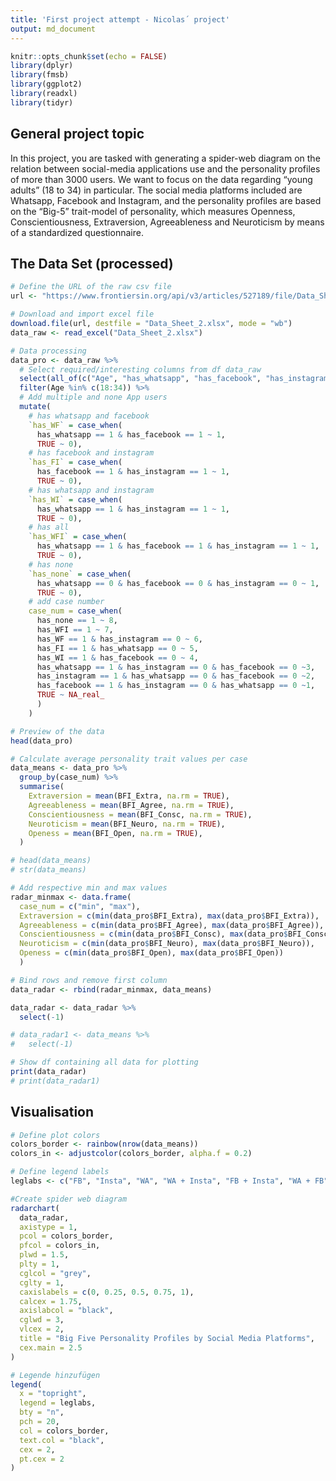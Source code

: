 ```yaml
---
title: 'First project attempt - Nicolas´ project'
output: md_document
---
```


```r
knitr::opts_chunk$set(echo = FALSE)
library(dplyr)
library(fmsb)
library(ggplot2)
library(readxl)
library(tidyr)
```
## General project topic

In this project, you are tasked with generating a spider-web diagram on the relation between social-media applications use and the personality profiles of more than 3000 users. We want to focus on the data regarding “young adults” (18 to 34) in particular. The social media platforms included are Whatsapp, Facebook and Instagram, and the personality profiles are based on the “Big-5” trait-model of personality, which measures Openness, Conscientiousness, Extraversion, Agreeableness and Neuroticism by means of a standardized questionnaire.

## The Data Set (processed)
```r
# Define the URL of the raw csv file
url <- "https://www.frontiersin.org/api/v3/articles/527189/file/Data_Sheet_2.xlsx/527189_supplementary-materials_datasheets_2_xlsx/1"

# Download and import excel file 
download.file(url, destfile = "Data_Sheet_2.xlsx", mode = "wb")
data_raw <- read_excel("Data_Sheet_2.xlsx")

# Data processing
data_pro <- data_raw %>%
  # Select required/interesting columns from df data_raw
  select(all_of(c("Age", "has_whatsapp", "has_facebook", "has_instagram", "BFI_Extra", "BFI_Agree", "BFI_Consc", "BFI_Neuro", "BFI_Open"))) %>%
  filter(Age %in% c(18:34)) %>%
  # Add multiple and none App users
  mutate(
    # has whatsapp and facebook
    `has_WF` = case_when(
      has_whatsapp == 1 & has_facebook == 1 ~ 1,
      TRUE ~ 0),
    # has facebook and instagram
    `has_FI` = case_when(
      has_facebook == 1 & has_instagram == 1 ~ 1,
      TRUE ~ 0),
    # has whatsapp and instagram
    `has_WI` = case_when(
      has_whatsapp == 1 & has_instagram == 1 ~ 1,
      TRUE ~ 0),
    # has all
    `has_WFI` = case_when(
      has_whatsapp == 1 & has_facebook == 1 & has_instagram == 1 ~ 1,
      TRUE ~ 0),
    # has none
    `has_none` = case_when(
      has_whatsapp == 0 & has_facebook == 0 & has_instagram == 0 ~ 1,
      TRUE ~ 0),
    # add case number
    case_num = case_when(
      has_none == 1 ~ 8,
      has_WFI == 1 ~ 7,
      has_WF == 1 & has_instagram == 0 ~ 6,
      has_FI == 1 & has_whatsapp == 0 ~ 5,
      has_WI == 1 & has_facebook == 0 ~ 4,
      has_whatsapp == 1 & has_instagram == 0 & has_facebook == 0 ~3,
      has_instagram == 1 & has_whatsapp == 0 & has_facebook == 0 ~2,
      has_facebook == 1 & has_instagram == 0 & has_whatsapp == 0 ~1,
      TRUE ~ NA_real_
      )
    )

# Preview of the data
head(data_pro)

# Calculate average personality trait values per case
data_means <- data_pro %>%
  group_by(case_num) %>%
  summarise(
    Extraversion = mean(BFI_Extra, na.rm = TRUE),
    Agreeableness = mean(BFI_Agree, na.rm = TRUE),
    Conscientiousness = mean(BFI_Consc, na.rm = TRUE),
    Neuroticism = mean(BFI_Neuro, na.rm = TRUE),
    Openess = mean(BFI_Open, na.rm = TRUE),
  )

# head(data_means)
# str(data_means)

# Add respective min and max values
radar_minmax <- data.frame(
  case_num = c("min", "max"),
  Extraversion = c(min(data_pro$BFI_Extra), max(data_pro$BFI_Extra)),
  Agreeableness = c(min(data_pro$BFI_Agree), max(data_pro$BFI_Agree)),
  Conscientiousness = c(min(data_pro$BFI_Consc), max(data_pro$BFI_Consc)),
  Neuroticism = c(min(data_pro$BFI_Neuro), max(data_pro$BFI_Neuro)),
  Openess = c(min(data_pro$BFI_Open), max(data_pro$BFI_Open))
  )

# Bind rows and remove first column
data_radar <- rbind(radar_minmax, data_means)

data_radar <- data_radar %>%
  select(-1)

# data_radar1 <- data_means %>%
#   select(-1)

# Show df containing all data for plotting
print(data_radar)
# print(data_radar1)
```

## Visualisation

```r
# Define plot colors
colors_border <- rainbow(nrow(data_means))
colors_in <- adjustcolor(colors_border, alpha.f = 0.2)

# Define legend labels
leglabs <- c("FB", "Insta", "WA", "WA + Insta", "FB + Insta", "WA + FB", "WA + FB + Insta", "None")

#Create spider web diagram
radarchart(
  data_radar,
  axistype = 1,
  pcol = colors_border,
  pfcol = colors_in,
  plwd = 1.5,
  plty = 1,
  cglcol = "grey",
  cglty = 1,
  caxislabels = c(0, 0.25, 0.5, 0.75, 1),
  calcex = 1.75,
  axislabcol = "black",
  cglwd = 3,
  vlcex = 2,
  title = "Big Five Personality Profiles by Social Media Platforms",
  cex.main = 2.5
)

# Legende hinzufügen
legend(
  x = "topright",
  legend = leglabs,
  bty = "n",
  pch = 20,
  col = colors_border,
  text.col = "black",
  cex = 2,
  pt.cex = 2
)

```